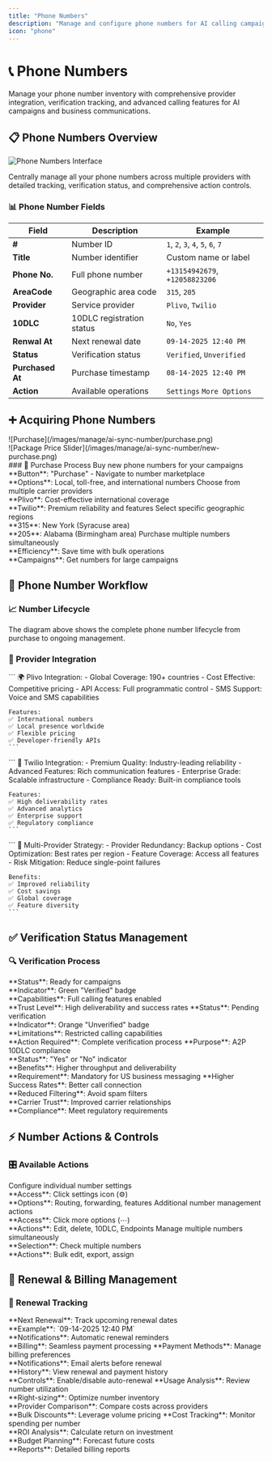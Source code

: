 ```yaml
---
title: "Phone Numbers"
description: "Manage and configure phone numbers for AI calling campaigns and customer interactions"
icon: "phone"
---
```


# 📞 Phone Numbers

Manage your phone number inventory with comprehensive provider integration, verification tracking, and advanced calling features for AI campaigns and business communications.

## 📋 Phone Numbers Overview

<img
  src="/images/manage/ai-sync-number/overview.png"
  alt="Phone Numbers Interface"
  className="rounded-lg border"
/>

Centrally manage all your phone numbers across multiple providers with detailed tracking, verification status, and comprehensive action controls.

### 📊 Phone Number Fields

| Field | Description | Example |
|-------|-------------|---------|
| **#** | Number ID | `1`, `2`, `3`, `4`, `5`, `6`, `7` |
| **Title** | Number identifier | Custom name or label |
| **Phone No.** | Full phone number | `+13154942679`, `+12058823206` |
| **AreaCode** | Geographic area code | `315`, `205` |
| **Provider** | Service provider | `Plivo`, `Twilio` |
| **10DLC** | 10DLC registration status | `No`, `Yes` |
| **Renwal At** | Next renewal date | `09-14-2025 12:40 PM` |
| **Status** | Verification status | `Verified`, `Unverified` |
| **Purchased At** | Purchase timestamp | `08-14-2025 12:40 PM` |
| **Action** | Available operations | `Settings` `More Options` |

## ➕ Acquiring Phone Numbers
<div style={{display: 'flex', gap: '20px', marginBottom: '20px'}}>
  <div style={{flex: 1}}>
    ![Purchase](/images/manage/ai-sync-number/purchase.png)
  </div>
  <div style={{flex: 1}}>
    ![Package Price Slider](/images/manage/ai-sync-number/new-purchase.png)
  </div>
</div>
### 🛒 Purchase Process

<CardGroup cols={2}>
  <Card title="Purchase New Numbers" icon="cart-shopping">
    Buy new phone numbers for your campaigns
    <br />**Button**: "Purchase" - Navigate to number marketplace
    <br />**Options**: Local, toll-free, and international numbers
  </Card>
  
  <Card title="Provider Selection" icon="network-wired">
    Choose from multiple carrier providers
    <br />**Plivo**: Cost-effective international coverage
    <br />**Twilio**: Premium reliability and features
  </Card>
  
  <Card title="Area Code Targeting" icon="map-location-dot">
    Select specific geographic regions
    <br />**315**: New York (Syracuse area)
    <br />**205**: Alabama (Birmingham area)
  </Card>
  
  <Card title="Bulk Acquisition" icon="layer-group">
    Purchase multiple numbers simultaneously
    <br />**Efficiency**: Save time with bulk operations
    <br />**Campaigns**: Get numbers for large campaigns
  </Card>
</CardGroup>

## 🔄 Phone Number Workflow

### 📈 Number Lifecycle

The diagram above shows the complete phone number lifecycle from purchase to ongoing management.

### 🏢 Provider Integration

<Tabs>
  <Tab title="Plivo Numbers">
    ```
    🌍 Plivo Integration:
    - Global Coverage: 190+ countries
    - Cost Effective: Competitive pricing
    - API Access: Full programmatic control
    - SMS Support: Voice and SMS capabilities
    
    Features:
    ✅ International numbers
    ✅ Local presence worldwide
    ✅ Flexible pricing
    ✅ Developer-friendly APIs
    ```
  </Tab>
  
  <Tab title="Twilio Numbers">
    ```
    🚀 Twilio Integration:
    - Premium Quality: Industry-leading reliability
    - Advanced Features: Rich communication features
    - Enterprise Grade: Scalable infrastructure
    - Compliance Ready: Built-in compliance tools
    
    Features:
    ✅ High deliverability rates
    ✅ Advanced analytics
    ✅ Enterprise support
    ✅ Regulatory compliance
    ```
  </Tab>
  
  <Tab title="Multi-Provider">
    ```
    🔄 Multi-Provider Strategy:
    - Provider Redundancy: Backup options
    - Cost Optimization: Best rates per region
    - Feature Coverage: Access all features
    - Risk Mitigation: Reduce single-point failures
    
    Benefits:
    ✅ Improved reliability
    ✅ Cost savings
    ✅ Global coverage
    ✅ Feature diversity
    ```
  </Tab>
</Tabs>

## ✅ Verification Status Management

### 🔍 Verification Process

<CardGroup cols={2}>
  <Card title="Verified Numbers" icon="circle-check">
    **Status**: Ready for campaigns
    <br />**Indicator**: Green "Verified" badge
    <br />**Capabilities**: Full calling features enabled
    <br />**Trust Level**: High deliverability and success rates
  </Card>
  
  <Card title="Unverified Numbers" icon="circle-exclamation">
    **Status**: Pending verification
    <br />**Indicator**: Orange "Unverified" badge
    <br />**Limitations**: Restricted calling capabilities
    <br />**Action Required**: Complete verification process
  </Card>
  
  <Card title="10DLC Registration" icon="certificate">
    **Purpose**: A2P 10DLC compliance
    <br />**Status**: "Yes" or "No" indicator
    <br />**Benefits**: Higher throughput and deliverability
    <br />**Requirement**: Mandatory for US business messaging
  </Card>
  
  <Card title="Verification Benefits" icon="star">
    **Higher Success Rates**: Better call connection
    <br />**Reduced Filtering**: Avoid spam filters
    <br />**Carrier Trust**: Improved carrier relationships
    <br />**Compliance**: Meet regulatory requirements
  </Card>
</CardGroup>

## ⚡ Number Actions & Controls

### 🎛️ Available Actions

<CardGroup cols={3}>
  <Card title="Number Settings" icon="gear">
    Configure individual number settings
    <br />**Access**: Click settings icon (⚙️)
    <br />**Options**: Routing, forwarding, features
  </Card>
  
  <Card title="More Options" icon="ellipsis-vertical">
    Additional number management actions
    <br />**Access**: Click more options (⋯)
    <br />**Actions**: Edit, delete, 10DLC, Endpoints
  </Card>
  
  <Card title="Bulk Operations" icon="list-check">
    Manage multiple numbers simultaneously
    <br />**Selection**: Check multiple numbers
    <br />**Actions**: Bulk edit, export, assign
  </Card>
</CardGroup>
 
 



## 🔄 Renewal & Billing Management

### 📅 Renewal Tracking

<CardGroup cols={2}>
  <Card title="Automatic Renewals" icon="calendar-check">
    **Next Renewal**: Track upcoming renewal dates
    <br />**Example**: `09-14-2025 12:40 PM`
    <br />**Notifications**: Automatic renewal reminders
    <br />**Billing**: Seamless payment processing
  </Card>
  
  <Card title="Renewal Management" icon="credit-card">
    **Payment Methods**: Manage billing preferences
    <br />**Notifications**: Email alerts before renewal
    <br />**History**: View renewal and payment history
    <br />**Controls**: Enable/disable auto-renewal
  </Card>
  
  <Card title="Cost Optimization" icon="chart-mixed">
    **Usage Analysis**: Review number utilization
    <br />**Right-sizing**: Optimize number inventory
    <br />**Provider Comparison**: Compare costs across providers
    <br />**Bulk Discounts**: Leverage volume pricing
  </Card>
  
  <Card title="Billing Analytics" icon="receipt">
    **Cost Tracking**: Monitor spending per number
    <br />**ROI Analysis**: Calculate return on investment
    <br />**Budget Planning**: Forecast future costs
    <br />**Reports**: Detailed billing reports
  </Card>
</CardGroup>
 